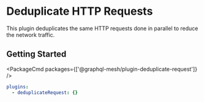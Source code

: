 
# Deduplicate HTTP Requests

This plugin deduplicates the same HTTP requests done in parallel to reduce the network traffic.

## Getting Started

<PackageCmd packages={['@graphql-mesh/plugin-deduplicate-request']} />

```yaml filename=".meshrc.yaml"
plugins:
  - deduplicateRequest: {}
```
